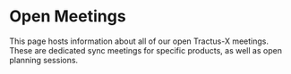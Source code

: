 
# Open Meetings

This page hosts information about all of our open Tractus-X meetings.
These are dedicated sync meetings for specific products, as well as open planning sessions.

<MeetingInfo title="Tractus-X community call"
             schedule="Every Friday 1pm CET (UTC +1)"
             description="Formerly known as the 'Office Hour', hosted by the System Team of the Catena-X Consortium, the Tractus-X is the open
replacement meeting for everyone interested in general and overarching topics regarding Eclipse Tractus-X"
            contact="devsecops@catena-x.net"
/>
